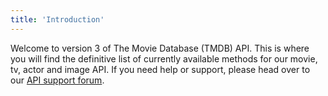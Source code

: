 ```yaml
---
title: 'Introduction'
---
```


Welcome to version 3 of The Movie Database (TMDB) API. 
This is where you will find the definitive list of currently available methods for our movie, tv, actor and image API. 
If you need help or support, please head over to our [API support forum](https://www.themoviedb.org/talk/category/5047958519c29526b50017d6).



